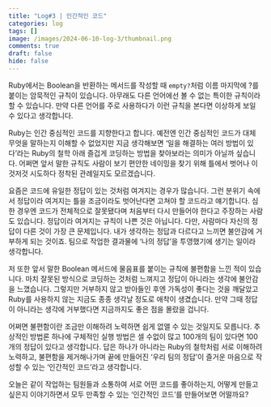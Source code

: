 ```yaml
---
title: "Log#3 | 인간적인 코드"
categories: log
tags: []
image: /images/2024-06-10-log-3/thumbnail.png
comments: true
draft: false
hide: false
---
```


Ruby에서는 Boolean을 반환하는 메서드를 작성할 때 `empty?`처럼 이름 마지막에 ?를 붙이는 암묵적인 규칙이 있습니다. 아무래도 다른 언어에선 볼 수 없는 특이한 규칙이라 할 수 있습니다. 만약 다른 언어를 주로 사용하다가 이런 규칙을 본다면 이상하게 보일 수 있다고 생각합니다. 

Ruby는 인간 중심적인 코드를 지향한다고 합니다. 예전엔 인간 중심적인 코드가 대체 무엇을 말하는지 이해할 수 없었지만 지금 생각해보면 ‘일을 해결하는 여러 방법이 있다’라는 Ruby의 철학 아래 즐겁게 코딩하는 방법을 찾아보라는 의미가 아닐까 싶습니다. 어쩌면 앞서 말한 규칙도 사람이 보기 편안한 네이밍을 찾기 위해 틀에서 벗어나 이것저것 시도하다 정착된 관례일지도 모르겠습니다.

요즘은 코드에 유일한 정답이 있는 것처럼 여겨지는 경우가 많습니다. 그런 분위기 속에서 정답이라 여겨지는 틀을 조금이라도 벗어난다면 고쳐야 할 코드라고 얘기합니다. 심한 경우엔 코드가 전체적으로 잘못됐다며 처음부터 다시 만들어야 한다고 주장하는 사람도 있습니다. 정답이라 여겨지는 규칙이 나쁜 것은 아닙니다. 다만, 사람마다 자신의 정답이 다른 것이 가장 큰 문제입니다. 내가 생각하는 정답과 다르다고 느끼면 불안감에 거부하게 되는 것이죠. 팀으로 작업한 결과물에 ‘나의 정답’을 투영했기에 생기는 일이라 생각합니다.

저 또한 앞서 말한 Boolean 메서드에 물음표를 붙이는 규칙에 불편함을 느낀 적이 있습니다. 마치 잘못된 방식으로 코딩하는 것처럼 느껴지고 정답이 아니라는 생각에 불안감을 느꼈습니다. 그렇지만 거부하지 않고 받아들인 후엔 가독성이 좋다는 것을 깨달았고 Ruby를 사용하지 않는 지금도 종종 생각날 정도로 애착이 생겼습니다. 만약 그때 정답이 아니라는 생각에 거부했다면 지금까지도 좋은 점을 몰랐을 겁니다.

어쩌면 불편함이란 조금만 이해하려 노력하면 쉽게 없앨 수 있는 것일지도 모릅니다. 추상적인 방법론 하나에 구체적인 실행 방법은 셀 수없이 많고 100개의 팀이 있다면 100개의 정답이 있다고 생각합니다. 답은 하나가 아니라는 Ruby의 철학처럼 서로 이해하려 노력하고, 불편함을 제거해나가며 끝에 만들어진 ‘우리 팀의 정답’이 즐거운 마음으로 작성할 수 있는 ‘인간적인 코드’라고 생각합니다.

오늘은 같이 작업하는 팀원들과 소통하여 서로 어떤 코드를 좋아하는지, 어떻게 만들고 싶은지 이야기하면서 모두 만족할 수 있는 ‘인간적인 코드’를 만들어보면 어떨까요?

